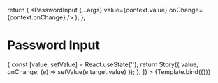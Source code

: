 
<Meta title="UI Elements/Password Input" component={PasswordInput} />

  return (
    <PasswordInput
      {...args}
      value={context.value}
      onChange={context.onChange}
    />
  );
};

# Password Input

<Canvas>
  <Story
    name="Password Input"
    decorators={[
      (Story, context) => {
        const [value, setValue] = React.useState('');
        return Story({ value, onChange: (e) => setValue(e.target.value) });
      },
    ]}
  >
    {Template.bind({})}
  </Story>
</Canvas>

